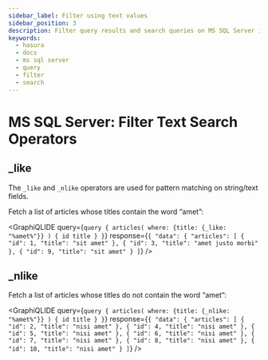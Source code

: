 ```yaml
---
sidebar_label: Filter using text values
sidebar_position: 3
description: Filter query results and search queries on MS SQL Server in Hasura
keywords:
  - hasura
  - docs
  - ms sql server
  - query
  - filter
  - search
---
```



# MS SQL Server: Filter Text Search Operators

## \_like

The `_like` and `_nlike` operators are used for pattern matching on string/text fields.

Fetch a list of articles whose titles contain the word “amet”:

<GraphiQLIDE
  query={`query {
  articles(
    where: {title: {_like: "%amet%"}}
  ) {
    id
    title
  }
}`}
  response={`{
"data": {
  "articles": [
    {
      "id": 1,
      "title": "sit amet"
    },
    {
      "id": 3,
      "title": "amet justo morbi"
    },
    {
      "id": 9,
      "title": "sit amet"
    }
  ]`}
/>

## \_nlike

Fetch a list of articles whose titles do not contain the word “amet”:

<GraphiQLIDE
  query={`query {
  articles(
    where: {title: {_nlike: "%amet%"}}
  ) {
    id
    title
  }
}`}
  response={`{
"data": {
    "articles": [
        {
        "id": 2,
        "title": "nisi amet"
        },
        {
        "id": 4,
        "title": "nisi amet"
        },
        {
        "id": 5,
        "title": "nisi amet"
        },
        {
        "id": 6,
        "title": "nisi amet"
        },
        {
        "id": 7,
        "title": "nisi amet"
        },
        {
        "id": 8,
        "title": "nisi amet"
        },
        {
        "id": 10,
        "title": "nisi amet"
        }
    ]`}
/>
